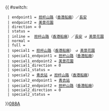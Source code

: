 {{ #switch: {{{format|}}}
  | endpoint1 = [[担杆山路]]（[[香港船廠]]）／[[長安巴士總站|長安]]
  | endpoint2 = [[美景花園]]
  | direction = 0
  | status = 
  | inline =  [[担杆山路]]（[[香港船廠]]）／[[長安巴士總站|長安]] ↺ [[美景花園]]
  | normal =
  | full =
  | special1 = [[担杆山路]]（[[香港船廠]]） ↺ [[美景花園]]
  | special1_endpoint1 = [[担杆山路]]（[[香港船廠]]）
  | special1_endpoint2 = [[美景花園]]
  | special1_direction = 0
  | special1_status = {{HK Bus Status|ST}}
  | special2 = [[青衣站公共運輸交匯處|青衣站]] ⇄ [[担杆山路]]（[[香港船廠]]）
  | special2_endpoint1 = [[青衣站公共運輸交匯處|青衣站]]
  | special2_endpoint2 = [[担杆山路]]（[[香港船廠]]）
  | special2_direction = 0
  | special2_status = {{HK Bus Status|ST}}
}}<noinclude>[[category:新界專線小巴路線模板|088A]]</noinclude>